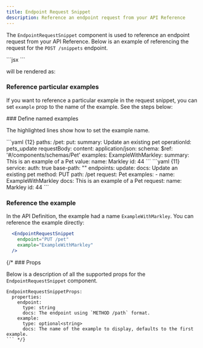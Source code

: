 ```yaml
---
title: Endpoint Request Snippet
description: Reference an endpoint request from your API Reference
---
```


The `EndpointRequestSnippet` component is used to reference an endpoint request from 
your API Reference. Below is an example of referencing the request for the `POST /snippets` endpoint.

<CodeBlock title="Markdown">
  ```jsx
  <EndpointRequestSnippet endpoint="POST /snippets" />
  ```
</CodeBlock>

will be rendered as: 

<EndpointRequestSnippet endpoint="POST /snippets" />

### Reference particular examples

If you want to reference a particular example in the request snippet, you can set `example` prop
to the name of the example. See the steps below: 

<Steps>
  ### Define named examples

  The highlighted lines show how to set the example name. 
  
  <AccordionGroup>
    <Accordion title="OpenAPI">
      ```yaml {12}
      paths:
        /pet:
          put:
            summary: Update an existing pet 
            operationId: pets_update
            requestBody: 
              content:
                application/json:
                  schema:
                    $ref: '#/components/schemas/Pet'
                  examples:
                    ExampleWithMarkley:
                      summary: This is an example of a Pet
                      value: 
                        name: Markley
                        id: 44
      ```
    </Accordion>
    <Accordion title="Fern Definition">
    ```yaml {11}
    service:
      auth: true
      base-path: ""
      endpoints:
        update:
          docs: Update an existing pet 
          method: PUT
          path: /pet
          request: Pet
          examples:
            - name: ExampleWithMarkley
              docs: This is an example of a Pet
              request:
                name: Markley
                id: 44
    ```
    </Accordion>
  </AccordionGroup>

  ### Reference the example

  In the API Definition, the example had a name `ExampleWithMarkley`. You can reference
  the example directly: 

  ```jsx {3}
    <EndpointRequestSnippet 
      endpoint="PUT /pet" 
      example="ExampleWithMarkley"
    />
  ```
</Steps>

{/* ### Props

Below is a description of all the supported props for the `EndpointRequestSnippet` component. 

```fern
EndpointRequestSnippetProps:
  properties:
    endpoint:
      type: string
      docs: The endpoint using `METHOD /path` format.
    example:
      type: optional<string>
      docs: The name of the example to display, defaults to the first example.
``` */}